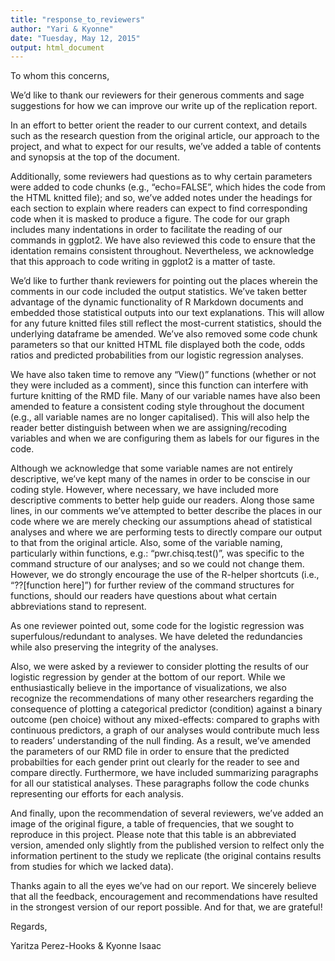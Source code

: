 ```yaml
---
title: "response_to_reviewers"
author: "Yari & Kyonne"
date: "Tuesday, May 12, 2015"
output: html_document
---
```


To whom this concerns,

We'd like to thank our reviewers for their generous comments and sage suggestions for how we can improve our write up of the replication report. 

In an effort to better orient the reader to our current context, and details such as the research question from the original article, our approach to the project, and what to expect for our results, we've added a table of contents and synopsis at the top of the document.   

Additionally, some reviewers had questions as to why certain parameters were added to code chunks (e.g., "echo=FALSE", which hides the code from the HTML knitted file); and so, we've added notes under the headings for each section to explain where readers can expect to find corresponding code when it is masked to produce a figure. The code for our graph includes many indentations in order to facilitate the reading of our commands in ggplot2. We have also reviewed this code to ensure that the identation remains consistent throughout. Nevertheless, we acknowledge that this approach to code writing in ggplot2 is a matter of taste.

We'd like to further thank reviewers for pointing out the places wherein the comments in our code included the output statistics. We've taken better advantage of the dynamic functionality of R Markdown documents and embedded those statistical outputs into our text explanations. This will allow for any future knitted files still reflect the most-current statistics, should the underlying dataframe be amended. We've also removed some code chunk parameters so that our knitted HTML file displayed both the code, odds ratios and predicted probabilities from our logistic regression analyses. 

We have also taken time to remove any "View()" functions (whether or not they were included as a comment), since this function can interfere with furture knitting of the RMD file. Many of our variable names have also been amended to feature a consistent coding style throughout the document (e.g., all variable names are no longer capitalised). This will also help the reader better distinguish between when we are assigning/recoding variables and when we are configuring them as labels for our figures in the code. 

Although we acknowledge that some variable names are not entirely descriptive, we've kept many of the names in order to be conscise in our coding style. However, where necessary, we have included more descriptive comments to better help guide our readers. Along those same lines, in our comments we've attempted to better describe the places in our code where we are merely checking our assumptions ahead of statistical analyses and where we are performing tests to directly compare our output to that from the original article. Also, some of the variable naming, particularly within functions, e.g.: "pwr.chisq.test()", was specific to the command structure of our analyses; and so we could not change them. However, we do strongly encourage the use of the R-helper shortcuts (i.e., "??[function here]") for further review of the command structures for functions, should our readers have questions about what certain abbreviations stand to represent. 

As one reviewer pointed out, some code for the logistic regression was superfulous/redundant to analyses. We have deleted the redundancies while also preserving the integrity of the analyses. 

Also, we were asked by a reviewer to consider plotting the results of our logistic regression by gender at the bottom of our report. While we enthusiastically believe in the importance of visualizations, we also recognize the recommendations of many other researchers regarding the consequence of plotting a categorical predictor (condition) against a binary outcome (pen choice) without any mixed-effects: compared to graphs with continuous predictors, a graph of our analyses would contribute much less to readers' understanding of the null finding. As a result, we've amended the parameters of our RMD file in order to ensure that the predicted probabilties for each gender print out clearly for the reader to see and compare directly. Furthermore, we have included summarizing paragraphs for all our statistical analyses. These paragraphs follow the code chunks representing our efforts for each analysis.

And finally, upon the recommendation of several reviewers, we've added an image of the original figure, a table of frequencies, that we sought to reproduce in this project. Please note that this table is an abbreviated version, amended only slightly from the published version to relfect only the information pertinent to the study we replicate (the original contains results from studies for which we lacked data).

Thanks again to all the eyes we've had on our report. We sincerely believe that all the feedback, encouragement and recommendations have resulted in the strongest version of our report possible. And for that, we are grateful!

Regards, 

Yaritza Perez-Hooks & Kyonne Isaac